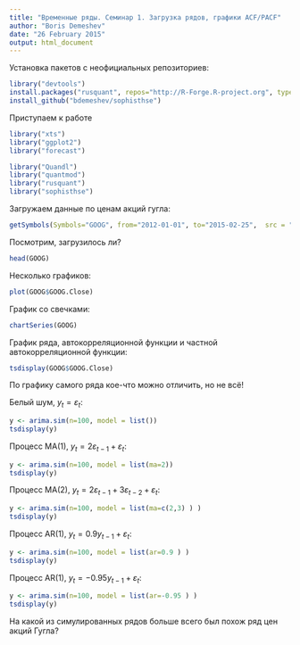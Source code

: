 ```yaml
---
title: "Временные ряды. Семинар 1. Загрузка рядов, графики ACF/PACF"
author: "Boris Demeshev"
date: "26 February 2015"
output: html_document
---
```


Установка пакетов с неофициальных репозиториев:
```r
library("devtools")
install.packages("rusquant", repos="http://R-Forge.R-project.org", type="source")
install_github("bdemeshev/sophisthse")
```

Приступаем к работе
```r
library("xts")
library("ggplot2")
library("forecast")

library("Quandl")
library("quantmod")
library("rusquant")
library("sophisthse")
```

Загружаем данные по ценам акций гугла:
```r
getSymbols(Symbols="GOOG", from="2012-01-01", to="2015-02-25",  src = "google")
```

Посмотрим, загрузилось ли?
```r
head(GOOG)
```

Несколько графиков:
```r
plot(GOOG$GOOG.Close)
```

График со свечками:
```r
chartSeries(GOOG)
```

График ряда, автокорреляционной функции и частной автокорреляционной функции:
```r
tsdisplay(GOOG$GOOG.Close)
```


По графику самого ряда кое-что можно отличить, но не всё!

Белый шум, $y_t=\varepsilon_t$:
```r
y <- arima.sim(n=100, model = list())
tsdisplay(y)
```

Процесс MA(1), $y_t=2\varepsilon_{t-1}+\varepsilon_t$:
```r
y <- arima.sim(n=100, model = list(ma=2))
tsdisplay(y)
```

Процесс MA(2), $y_t=2\varepsilon_{t-1}+3\varepsilon_{t-2}+\varepsilon_t$:
```r
y <- arima.sim(n=100, model = list(ma=c(2,3) ) )
tsdisplay(y)
```


Процесс AR(1), $y_t=0.9y_{t-1}+\varepsilon_t$:
```r
y <- arima.sim(n=100, model = list(ar=0.9 ) )
tsdisplay(y)
```


Процесс AR(1), $y_t=-0.95y_{t-1}+\varepsilon_t$:
```r
y <- arima.sim(n=100, model = list(ar=-0.95 ) )
tsdisplay(y)
```

На какой из симулированных рядов больше всего был похож ряд цен акций Гугла?


